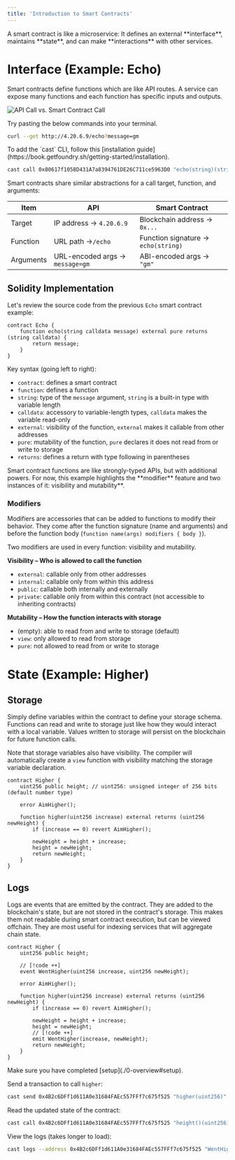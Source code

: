```yaml
---
title: 'Introduction to Smart Contracts'
---
```


<Info>
A smart contract is like a microservice: It defines an external **interface**, maintains **state**, and can make **interactions** with other services.
</Info>


# Interface (Example: Echo)

Smart contracts define functions which are like API routes. A service can expose many functions and each function has specific inputs and outputs.

![API Call vs. Smart Contract Call](../images/api-smart-contract.png)

<Info>
Try pasting the below commands into your terminal.
</Info>

```bash API Call
curl --get http://4.20.6.9/echo?message=gm
```

<Info>
To add the `cast` CLI, follow this [installation guide](https://book.getfoundry.sh/getting-started/installation).
</Info>

```bash Smart Contract Call
cast call 0x80617f1058D431A7a8394761DE26C711ce5963D0 "echo(string)(string)" "gm" --rpc-url "https://sepolia.base.org" 
```

Smart contracts share similar abstractions for a call target, function, and arguments:

| Item | API | Smart Contract |
|---------|-----|----------------|
| Target | IP address -> `4.20.6.9` | Blockchain address -> `0x...` |
| Function | URL path ->`/echo`| Function signature -> `echo(string)` |
| Arguments | URL-encoded args -> `message=gm` | ABI-encoded args -> `"gm"` |

## Solidity Implementation

Let's review the source code from the previous `Echo` smart contract example:
```solidity lines
contract Echo {
    function echo(string calldata message) external pure returns (string calldata) {
        return message;
    }
}
```

Key syntax (going left to right):
* `contract`: defines a smart contract
* `function`: defines a function
* `string`: type of the `message` argument, `string` is a built-in type with variable length
* `calldata`: accessory to variable-length types, `calldata` makes the variable read-only
* `external`: visibility of the function, `external` makes it callable from other addresses
* `pure`: mutability of the function, `pure` declares it does not read from or write to storage
* `returns`: defines a return with type following in parentheses

<Info>
Smart contract functions are like strongly-typed APIs, but with additional powers. For now, this example highlights the **modifier** feature and two instances of it: visibility and mutability**.
</Info>

### Modifiers

Modifiers are accessories that can be added to functions to modify their behavior. They come after the function signature (name and arguments) and before the function body (`function name(args) modifiers { body }`).

Two modifiers are used in every function: visibility and mutability.

**Visibility – Who is allowed to call the function**

* `external`: callable only from other addresses
* `internal`: callable only from within this address
* `public`: callable both internally and externally
* `private`: callable only from within this contract (not accessible to inheriting contracts)

**Mutability – How the function interacts with storage**

* (empty): able to read from and write to storage (default)
* `view`: only allowed to read from storage
* `pure`: not allowed to read from or write to storage

# State (Example: Higher)

## Storage

Simply define variables within the contract to define your storage schema. 
Functions can read and write to storage just like how they would interact with a local variable.
Values written to storage will persist on the blockchain for future function calls.

Note that storage variables also have visibility. The compiler will automatically create a `view` function with visibility matching the storage variable declaration.

```solidity lines
contract Higher {
    uint256 public height; // uint256: unsigned integer of 256 bits (default number type)

    error AimHigher();

    function higher(uint256 increase) external returns (uint256 newHeight) {
        if (increase == 0) revert AimHigher();

        newHeight = height + increase;
        height = newHeight;
        return newHeight;
    }
}
```

## Logs

Logs are events that are emitted by the contract. They are added to the blockchain's state, but are not stored in the contract's storage.
This makes them not readable during smart contract execution, but can be viewed offchain. They are most useful for indexing services that will aggregate chain state.

```solidity lines
contract Higher {
    uint256 public height;

    // [!code ++]
    event WentHigher(uint256 increase, uint256 newHeight);

    error AimHigher();

    function higher(uint256 increase) external returns (uint256 newHeight) {
        if (increase == 0) revert AimHigher();

        newHeight = height + increase;
        height = newHeight;
        // [!code ++]
        emit WentHigher(increase, newHeight);
        return newHeight;
    }
}
```

<Info>
Make sure you have completed [setup](./0-overview#setup).
</Info>

Send a transaction to call `higher`:
```bash
cast send 0x4B2c6DFf1d611A0e31684FAEc557FFf7c675f525 "higher(uint256)" 1 --rpc-url "https://sepolia.base.org" --account dev
```

Read the updated state of the contract:
```bash
cast call 0x4B2c6DFf1d611A0e31684FAEc557FFf7c675f525 "height()(uint256)" --rpc-url "https://sepolia.base.org"
```

View the logs (takes longer to load):
```bash
cast logs --address 0x4B2c6DFf1d611A0e31684FAEc557FFf7c675f525 "WentHigher(uint256,uint256)" --rpc-url "https://sepolia.base.org"
```

